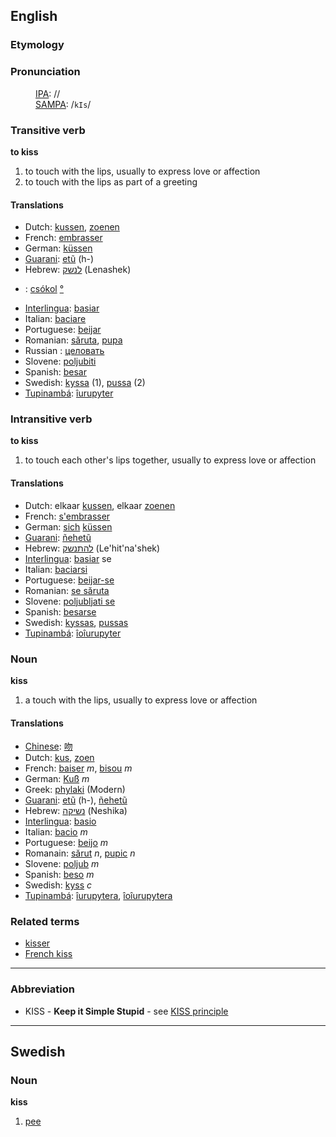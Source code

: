 ==English==
=== Etymology ===

=== Pronunciation ===
:[[w:IPA|IPA]]: //
:[[SAMPA]]: /<tt>kIs</tt>/

=== Transitive verb ===
'''to kiss'''

# to touch with the lips, usually to express love or affection
# to touch with the lips as part of a greeting

==== Translations ====
*Dutch: [[kussen]], [[zoenen]]
*French: [[embrasser]]
*German: [[küssen]]
*[[Guarani]]: [[etũ]] (h-)
*Hebrew: [[לנשק]] (Lenashek)
*{{hu}}: [[csókol]] [[:hu: csókol |°]] 
*[[Interlingua]]: [[basiar]]
*Italian: [[baciare]]
*Portuguese: [[beijar]]
*Romanian: [[săruta]], [[pupa]] 
*Russian : [[целовать]]
*Slovene: [[poljubiti]]
*Spanish: [[besar]]
*Swedish: [[kyssa]] (1), [[pussa]] (2)
*[[Tupinambá]]: [[îurupyter]]

=== Intransitive verb ===
'''to kiss'''

# to touch each other's lips together, usually to express love or affection

==== Translations ====
*Dutch: elkaar [[kussen]], elkaar [[zoenen]]
*French: [[s'embrasser]]
*German: [[sich]] [[küssen]]
*[[Guarani]]: [[ñehetũ]]
*Hebrew: [[להתנשק]] (Le'hit'na'shek)
*[[Interlingua]]: [[basiar]] se
*Italian: [[baciarsi]]
*Portuguese: [[beijar-se]]
*Romanian: [[se săruta]]
*Slovene: [[poljubljati se]]
*Spanish: [[besarse]]
*Swedish: [[kyssas]], [[pussas]]
*[[Tupinambá]]: [[îoîurupyter]]

=== Noun ===
'''kiss'''

# a touch with the lips, usually to express love or affection

==== Translations ====
*[[Chinese]]: [[吻]]
*Dutch: [[kus]], [[zoen]]
*French: [[baiser]] ''m'', [[bisou]] ''m''
*German: [[Kuß]] ''m''
*Greek: [[phylaki]] (Modern)
*[[Guarani]]: [[etũ]] (h-), [[ñehetũ]]
*Hebrew: [[נשיקה]] (Neshika)
*[[Interlingua]]: [[basio]]
*Italian: [[bacio]] ''m''
*Portuguese: [[beijo]] ''m''
*Romanain: [[sărut]] ''n'', [[pupic]] ''n''
*Slovene: [[poljub]] ''m''
*Spanish: [[beso]] ''m''
*Swedish: [[kyss]] ''c''
*[[Tupinambá]]: [[îurupytera]], [[îoîurupytera]]

===Related terms===
*[[kisser]]
*[[French kiss]]

----
===Abbreviation===
*KISS - '''Keep it Simple Stupid''' - see [[KISS principle]]
----

==Swedish==
===Noun===
'''kiss'''

#[[pee]]

{{rfc}}
